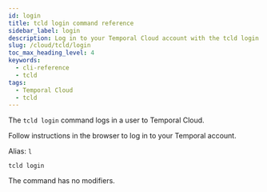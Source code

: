 ```yaml
---
id: login
title: tcld login command reference
sidebar_label: login
description: Log in to your Temporal Cloud account with the tcld login command. Simply follow browser instructions.
slug: /cloud/tcld/login
toc_max_heading_level: 4
keywords:
  - cli-reference
  - tcld
tags:
  - Temporal Cloud
  - tcld
---
```


The `tcld login` command logs in a user to Temporal Cloud.

Follow instructions in the browser to log in to your Temporal account.

Alias: `l`

`tcld login`

The command has no modifiers.
